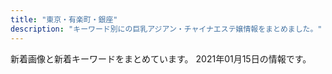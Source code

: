 ```yaml
---
title: "東京・有楽町・銀座"
description: "キーワード別にの巨乳アジアン・チャイナエステ嬢情報をまとめました。"
---
```


新着画像と新着キーワードをまとめています。
2021年01月15日の情報です。

<DmmAffiliateIns />
<KeywordTable
  shops={
    [
    {
        "img_links": [
            "http://missyou-esthe.com/img/cg13.jpg",
            "http://missyou-esthe.com/img/tt13.jpg",
            "http://missyou-esthe.com/img/f1.jpg",
            "http://missyou-esthe.com/img/cg06.jpg",
            "http://missyou-esthe.com/img/tt21.jpg",
            "http://missyou-esthe.com/img/tt19.jpg",
            "http://missyou-esthe.com/img/tt4.jpg",
            "http://missyou-esthe.com/img/no.png",
            "http://missyou-esthe.com/img/t3.jpg",
            "http://missyou-esthe.com/img/cg02.jpg",
            "http://missyou-esthe.com/img/tt16.jpg",
            "http://missyou-esthe.com/img/tt11.jpg",
            "http://missyou-esthe.com/img/eve.jpg",
            "http://missyou-esthe.com/img/cg08.jpg",
            "http://missyou-esthe.com/img/tt12.jpg",
            "http://missyou-esthe.com/img/t1.jpg",
            "http://missyou-esthe.com/img/tt14.jpg",
            "http://missyou-esthe.com/img/cg04.jpg",
            "http://missyou-esthe.com/img/cg07.jpg",
            "http://missyou-esthe.com/img/tt17.jpg",
            "http://missyou-esthe.com/img/cg091.jpg",
            "http://missyou-esthe.com/img/tt2.jpg",
            "http://missyou-esthe.com/img/tt15.jpg",
            "http://missyou-esthe.com/img/mr1.jpg",
            "http://missyou-esthe.com/img/cg01.jpg",
            "http://missyou-esthe.com/img/tt20.jpg",
            "http://missyou-esthe.com/img/cg10.jpg",
            "http://missyou-esthe.com/img/cg09.jpg",
            "http://missyou-esthe.com/img/t2.jpg",
            "http://missyou-esthe.com/img/f.jpg",
            "http://missyou-esthe.com/img/cg11.jpg",
            "http://missyou-esthe.com/img/tt18.jpg",
            "http://missyou-esthe.com/img/tt1.jpg",
            "http://missyou-esthe.com/img/lin.jpg",
            "http://missyou-esthe.com/img/cg03.jpg",
            "http://missyou-esthe.com/img/cg05.jpg",
            "http://missyou-esthe.com/img/cg14.jpg"
        ],
        "station": "\u65b0\u5bcc\u753a\u99c53\u756a\u51fa\u53e3",
        "name": "Lotus\uff5e\u30ed\u30fc\u30bf\u30b9\uff5e",
        "url": "http://missyou-esthe.com/",
        "keywords": {
            "87": 4,
            "85": 2,
            "86": 14
        }
    },
    {
        "station": "\u4eba\u5f62\u753a\u99c5A1\u51fa\u53e3",
        "keywords": {
            "88": 5,
            "C": 17,
            "85": 7,
            "D": 2,
            "F": 5,
            "E": 5,
            "87": 5
        },
        "img_links": [
            "http://cocosia-massage.work/img/fla-2.jpg",
            "http://cocosia-massage.work/img/conc.jpg",
            "http://cocosia-massage.work/sp/img/p-3.jpg",
            "http://cocosia-massage.work/sp/img/cam3.jpg",
            "http://cocosia-massage.work/img/st4.jpg",
            "http://cocosia-massage.work/sp/img/pc.jpg",
            "http://cocosia-massage.work/sp/img/p-2.jpg",
            "http://cocosia-massage.work/sp/img/rec.jpg",
            "http://cocosia-massage.work/sp/img/t-r.jpg",
            "http://cocosia-massage.work/img/st3.jpg",
            "http://cocosia-massage.work/img/sta1.jpg",
            "http://cocosia-massage.work/sp/img/cam2.jpg",
            "http://cocosia-massage.work/sp/img/sys.jpg",
            "http://cocosia-massage.work/sp/img/p-4.jpg",
            "http://cocosia-massage.work/img/sta4.jpg",
            "http://cocosia-massage.work/sp/img/info.jpg",
            "http://cocosia-massage.work/img/head2.jpg",
            "http://cocosia-massage.work/sp/img/acc.jpg",
            "http://cocosia-massage.work/sp/img/cam1.jpg",
            "http://cocosia-massage.work/sp/img/qr.jpg",
            "http://cocosia-massage.work/img/xmas.png",
            "http://cocosia-massage.work/sp/img/t-s.jpg",
            "http://cocosia-massage.work/sp/img/p-1.jpg",
            "http://cocosia-massage.work/sp/img/st2.jpg",
            "http://cocosia-massage.work/img/news.jpg",
            "http://cocosia-massage.work/img/st1.jpg",
            "http://cocosia-massage.work/img/cncp.jpg",
            "http://cocosia-massage.work/sp/img/t-t.jpg",
            "http://cocosia-massage.work/img/fla-1.jpg",
            "http://cocosia-massage.work/sp/img/cam4.jpg",
            "http://cocosia-massage.work/sp/img/st1.jpg",
            "http://cocosia-massage.work/img/sta2.jpg",
            "http://cocosia-massage.work/img/sta3.jpg",
            "http://cocosia-massage.work/img/r9.jpg",
            "http://cocosia-massage.work/img/newf.jpg",
            "http://cocosia-massage.work/sp/img/t-t2.jpg",
            "http://cocosia-massage.work/img/st2.jpg",
            "http://cocosia-massage.work/sp/img/st4.jpg",
            "http://cocosia-massage.work/sp/img/st3.jpg",
            "http://cocosia-massage.work/img/acc.jpg",
            "http://cocosia-massage.work/sp/img/botton.jpg"
        ],
        "url": "http://cocosia-massage.work/",
        "name": "COCOSIA"
    },
    {
        "img_links": [
            "http://www.sakura.aromanv.com/img/top/news_header.jpg",
            "http://www.sakura.aromanv.com/files/004-03.jpg",
            "http://www.sakura.aromanv.com/flash/ripple.png",
            "http://www.sakura.aromanv.com/files/004.jpg",
            "http://www.sakura.aromanv.com/files/001.jpg",
            "http://www.sakura.aromanv.com/files/003.jpg",
            "http://www.sakura.aromanv.com/files/005-03.jpg",
            "http://www.sakura.aromanv.com/img/recruit/img_01.jpg",
            "http://www.sakura.aromanv.com/img/cf/frame_upper_sub.png",
            "http://www.sakura.aromanv.com/files/005.jpg",
            "http://www.sakura.aromanv.com/img/ladies/icon_new.png",
            "http://www.sakura.aromanv.com/img/contact/icon_phone.png",
            "http://www.sakura.aromanv.com/img/top/topic_top.png",
            "http://www.sakura.aromanv.com/img/contact/icon_clock.png",
            "http://www.sakura.aromanv.com/files/001-02.jpg",
            "http://www.sakura.aromanv.com/files/001-03.jpg",
            "http://www.sakura.aromanv.com/files/004-02.jpg",
            "http://www.sakura.aromanv.com/files/002-02.jpg",
            "http://www.sakura.aromanv.com/files/002.jpg",
            "http://www.sakura.aromanv.com/files/003-02.jpg",
            "http://www.sakura.aromanv.com/files/006-03.jpg",
            "http://www.sakura.aromanv.com/img/cf/btn_contact.png",
            "http://www.sakura.aromanv.com/files/002-03.jpg",
            "http://www.sakura.aromanv.com/img/top/ribbon_02.png",
            "http://www.sakura.aromanv.com/files/003-03.jpg",
            "http://www.sakura.aromanv.com/files/006.jpg",
            "http://www.sakura.aromanv.com/files/005-02.jpg",
            "http://www.sakura.aromanv.com/img/cf/pagetop.jpg",
            "http://www.sakura.aromanv.com/files/006-02.jpg"
        ],
        "keywords": {
            "D": 10,
            "87": 10,
            "C": 2,
            "86": 2
        },
        "station": "\u516b\u4e01\u5800\u99c5B4\u51fa\u53e3",
        "name": "Rouge\uff5e\u30eb\u30fc\u30b8\u30e5",
        "url": "http://www.sakura.aromanv.com/"
    },
    {
        "name": "\u30e9\u30d5\u30a3\u30fc\u30eb",
        "station": "\u65b0\u65e5\u672c\u6a4b\u99c55\u756a\u51fa\u53e3",
        "keywords": {
            "E": 6,
            "D": 2,
            "F": 2,
            "C": 4,
            "\u30bb\u30af\u30b7\u30fc": 1
        },
        "url": "http://s-este.net/",
        "img_links": [
            "http://s-este.net/wp/wp-content/uploads/2019/02/hasuoiioaasa.jpg",
            "http://s-este.net/wp/wp-content/uploads/2019/02/gsyashuiaakaa.jpg",
            "http://s-este.net/wp/wp-content/themes/Butterfly2_ver_1_3/images/room/4.jpg",
            "http://s-este.net/wp/wp-content/uploads/2020/09/1234567.jpg",
            "http://s-este.net/wp/wp-content/uploads/2019/02/hsaiosijoamklaa.jpg",
            "http://s-este.net/wp/wp-content/uploads/2020/09/12345rtfgh.jpg",
            "http://s-este.net/wp/wp-content/uploads/2017/04/no_photo.jpg",
            "http://s-este.net/wp/wp-content/uploads/2020/09/0987654r.jpg",
            "http://s-este.net/wp/wp-content/themes/Butterfly2_ver_1_3/images/call.png",
            "http://s-este.net/wp/wp-content/themes/Butterfly2_ver_1_3/images/room/3.jpg",
            "http://s-este.net/wp/wp-content/themes/Butterfly2_ver_1_3/event/top-img02.png",
            "http://s-este.net/wp/wp-content/themes/Butterfly2_ver_1_3/images/room/1.jpg",
            "http://s-este.net/wp/wp-content/uploads/2017/04/hsoajalk12.jpg",
            "http://s-este.net/wp/wp-content/uploads/2019/02/saihosjaiokal.jpg",
            "http://s-este.net/wp/wp-content/uploads/2020/09/132456.jpg",
            "http://s-este.net/wp/wp-content/themes/Butterfly2_ver_1_3/images/tel.png",
            "http://s-este.net/wp/wp-content/uploads/2019/02/sahojioalkskla.jpg",
            "http://s-este.net/wp/wp-content/uploads/2019/02/hsuiasjoialmlkaas.jpg",
            "http://s-este.net/wp/wp-content/themes/Butterfly2_ver_1_3/images/room/2.jpg",
            "http://s-este.net/wp/wp-content/themes/Butterfly2_ver_1_3/event/top-img01.png",
            "http://s-este.net/wp/wp-content/uploads/2019/02/sahijaknklaa.jpg"
        ]
    },
    {
        "img_links": [
            "http://a-smile.click/girl/2_1.jpg",
            "http://a-smile.click/girl/3.jpg",
            "http://a-smile.click/img/link_headimg.jpg",
            "http://a-smile.click/girl/1.jpg",
            "http://a-smile.click/img/head_img.jpg",
            "http://a-smile.click/img/staff_headimg.jpg",
            "http://a-smile.click/img/room/photo03.jpg",
            "http://a-smile.click/girl/5.jpg",
            "http://a-smile.click/girl/4.jpg",
            "http://a-smile.click/girl/3_1.jpg",
            "http://a-smile.click/girl/2.jpg",
            "http://a-smile.click/img/room/photo04.jpg",
            "http://a-smile.click/img/tel.png",
            "http://a-smile.click/img/room/photo02.jpg",
            "http://a-smile.click/girl/6.jpg",
            "http://a-smile.click/girl/1_1.jpg",
            "http://a-smile.click/girl/5_1.jpg",
            "http://a-smile.click/img/qr.png",
            "http://a-smile.click/img/rec_headimg.jpg",
            "http://a-smile.click/img/room/photo01.jpg",
            "http://a-smile.click/img/faq_headimg.jpg",
            "http://a-smile.click/topics/img/117-1.jpg"
        ],
        "station": "\u7bc9\u5730\u99c52\u756a\u51fa\u53e3",
        "name": "Firework\uff5e\u30d5\u30a1\u30a4\u30a2\u30ef\u30fc\u30af\uff5e",
        "keywords": {},
        "url": "http://a-smile.click/"
    },
    {
        "url": "http://esthe-massage.red/",
        "station": "\u516b\u4e01\u5800\u99c5B4\u51fa\u53e3",
        "keywords": {},
        "img_links": [],
        "name": "\u30d9\u30d3\u30fc\u30e9\u30d6\u30ea\u30fc"
    },
    {
        "img_links": [
            "http://koikst.xyz/_src/20886058/sign.png",
            "http://koikst.xyz/_src/20886310/wechatimg405.jpg",
            "http://koikst.xyz/_src/20886231/_dsf0770_pp.jpg",
            "http://koikst.xyz/_src/20886064/index_37.png",
            "http://koikst.xyz/_src/20886148/therapist-ito.jpg",
            "http://koikst.xyz/_src/20886010/img_3017.jpg",
            "http://koikst.xyz/_src/20886061/index_34.png",
            "http://koikst.xyz/_src/20885809/www.cman.png",
            "http://koikst.xyz/_src/51067433/wechatimg726.jpg",
            "http://koikst.xyz/_src/51067437/wechatimg724.jpg",
            "http://koikst.xyz/_src/20886300/media-20170919.jpg",
            "http://sunflower.jp.net/1.jpg",
            "http://koikst.xyz/_src/20886006/wechatimg36.jpg",
            "http://koikst.xyz/_src/20886229/_dsf0778_pp.jpg",
            "http://koikst.xyz/_src/20991736/t02200330_0640096013249885015.jpg",
            "http://koikst.xyz/_src/20886233/906ab10dd05fdcaee1fa99bd6e5779ea.jpg",
            "http://koikst.xyz/_src/20885997/up.png",
            "http://koikst.xyz/_src/20886092/therapist-ito.jpg",
            "http://koikst.xyz/_src/20886211/07958eda583eff2b24876adf03c0a434.jpg",
            "http://koikst.xyz/_src/51067435/wechatimg725.jpg",
            "http://koikst.xyz/_src/20885828/up.png",
            "http://koikst.xyz/_src/20886065/index_38.png",
            "http://koikst.xyz/_src/20886007/_k3_6020.jpg",
            "http://koikst.xyz/_src/20886005/wechatimg35.jpg",
            "http://koikst.xyz/_src/20886009/img_2917.jpg",
            "http://koikst.xyz/_src/20886063/index_36.png",
            "http://koikst.xyz/_src/20886008/_k3_6019.jpg",
            "http://koikst.xyz/_src/20886103/up.png",
            "http://sunflower.jp.net/6.jpg",
            "http://koikst.xyz/_src/20886308/t02200330_0640096013249885015.jpg",
            "http://koikst.xyz/_src/20886111/_dsf0778_pp.jpg",
            "http://koikst.xyz/_src/20885845/up.png",
            "http://koikst.xyz/_src/20886303/07958eda583eff2b24876adf03c0a434.jpg",
            "http://koikst.xyz/_src/20886019/up.png",
            "http://koikst.xyz/_src/20885836/sign.jpg",
            "http://koikst.xyz/_src/20886287/9c88380aa0315ec9292225a3223d62d9.jpg",
            "http://koikst.xyz/_src/20886060/index_33.png",
            "http://koikst.xyz/_src/51067440/wechatimg723.jpg",
            "http://koikst.xyz/_src/20886222/up.png",
            "http://koikst.xyz/_src/20886283/img20170527114635169213.png",
            "http://sunflower.jp.net/2.jpg",
            "http://koikst.xyz/_src/20886235/t02200330_0640096013249885015.jpg",
            "http://koikst.xyz/_src/20886066/slider2.png",
            "http://koikst.xyz/_src/20886059/sign.png",
            "http://sunflower.jp.net/3.jpg",
            "http://koikst.xyz/_src/20886035/up.png",
            "http://koikst.xyz/_src/21089124/img20180325193504865361.png",
            "http://koikst.xyz/_src/20886122/up.png",
            "http://koikst.xyz/_src/20885811/up.png",
            "http://koikst.xyz/_src/20886305/therapist-ito.jpg",
            "http://koikst.xyz/_src/20886062/index_35.png",
            "http://sunflower.jp.net/5.jpg"
        ],
        "station": "JR\u6771\u4eac\u99c5\u516b\u91cd\u6d32\u53e3",
        "name": "\u60a0",
        "url": "http://koikst.xyz/",
        "keywords": {
            "89": 3,
            "E": 3,
            "85": 2,
            "C": 2
        }
    },
    {
        "img_links": [
            "https://www.hatena.ne.jp/images/wwwridge/help@2x.png",
            "http://b.hatena.ne.jp/images/v4/public/add/hatenabookmark_android.png",
            "https://www.hatena.ne.jp/images/wwwridge/ng@2x.png",
            "https://www.hatena.ne.jp/images/wwwridge/ok@2x.png",
            "http://momipara.jp/img/link/momi88.jpg",
            "http://b.hatena.ne.jp/images/v4/public/add/hatenabookmark_ios7.png",
            "https://b.st-hatena.com/images/entry-button/button-only@2x.png",
            "http://\u30a2\u30b8\u30a2\u30f3\u30a8\u30b9\u30c6.biz/images/88-31.jpg",
            "http://asian.mensesthe.tokyo/wp-content/uploads/2016/01/7CzXuAWe.jpg"
        ],
        "keywords": {},
        "url": "http://kaitekido.eei.jp/",
        "name": "\u5feb\u9069\u5802",
        "station": "\u516b\u4e01\u5800\u99c5B2\u51fa\u53e3"
    },
    {
        "keywords": {
            "E": 70,
            "F": 33,
            "100": 33,
            "86": 33,
            "G": 33,
            "90": 63,
            "84": 30,
            "D": 93,
            "88": 63,
            "C": 57,
            "93": 39
        },
        "station": "\u8305\u5834\u753a\u99c510\u756a\u51fa\u53e3",
        "url": "https://aroma.tyo.cm/",
        "img_links": [
            "https://aroma.tyo.cm/photos/sites/89/2019/12/2019122416352319.jpg",
            "https://aroma.tyo.cm/images/sp_top.png",
            "https://aroma.tyo.cm/images/top_slider01.jpg",
            "https://aroma.tyo.cm/images/btn_side04.png",
            "https://aroma.tyo.cm/photos/sites/89/2019/12/2019122416352195.jpg",
            "https://aroma.tyo.cm/photos/sites/89/2019/12/2019122416352050.jpg",
            "https://aroma.tyo.cm/images/btn_side01.png",
            "https://aroma.tyo.cm/images/btn_side02.png",
            "https://aroma.tyo.cm/images/btn_side03.png",
            "https://aroma.tyo.cm/images/top_slider03.jpg",
            "https://aroma.tyo.cm/photos/sites/89/2019/12/2019122416352079.jpg",
            "https://aroma.tyo.cm/images/btn_side06.png",
            "https://aroma.tyo.cm/images/btn_side07.png",
            "https://aroma.tyo.cm/images/btn_side05.png",
            "https://aroma.tyo.cm/photos/sites/89/2019/12/201912241635216.jpg",
            "https://aroma.tyo.cm/images/top_slider02.jpg",
            "https://aroma.tyo.cm/images/top.png",
            "https://aroma.tyo.cm/photos/sites/89/2019/12/2019122416352349.jpg",
            "https://aroma.tyo.cm/photos/sites/89/2019/12/2019122416352299.jpg",
            "https://aroma.tyo.cm/photos/sites/89/2019/12/2019122416352378.jpg",
            "https://aroma.tyo.cm/photos/sites/89/2019/12/2019122416352260.jpg"
        ],
        "name": "\u6975\u4e0a\u30e1\u30f3\u30ba\u30a2\u30ed\u30de\u65e5\u672c\u6a4b"
    },
    {
        "station": "\u99ac\u55b0\u6a2a\u5c71\u99c5A2\u51fa\u53e3",
        "keywords": {
            "86": 1,
            "87": 6,
            "D": 7
        },
        "img_links": [
            "http://www.comodo.relaxjp.info/files/013.jpg",
            "http://www.comodo.relaxjp.info/files/012-03.jpg",
            "http://www.comodo.relaxjp.info/files/008-02.jpg",
            "http://www.comodo.relaxjp.info/files/010.jpg",
            "http://www.comodo.relaxjp.info/images/top.png",
            "http://www.comodo.relaxjp.info/files/009-03.jpg",
            "http://www.comodo.relaxjp.info/images/s_staff.jpg",
            "http://www.comodo.relaxjp.info/files/007-03.jpg",
            "http://www.comodo.relaxjp.info/files/010-02.jpg",
            "http://www.comodo.relaxjp.info/files/007.jpg",
            "http://www.comodo.relaxjp.info/files/011-02.jpg",
            "http://www.comodo.relaxjp.info/files/012-02.jpg",
            "http://www.comodo.relaxjp.info/files/008.jpg",
            "http://www.comodo.relaxjp.info/images/s_info.jpg",
            "http://www.comodo.relaxjp.info/files/008-03.jpg",
            "http://www.comodo.relaxjp.info/files/010-03.jpg",
            "http://www.comodo.relaxjp.info/files/009-02.jpg",
            "http://www.comodo.relaxjp.info/files/013-02.jpg",
            "http://www.comodo.relaxjp.info/files/011-03.jpg",
            "http://www.comodo.relaxjp.info/images/s_news.jpg",
            "http://www.comodo.relaxjp.info/images/s_link.jpg",
            "http://www.comodo.relaxjp.info/files/012.jpg",
            "http://www.comodo.relaxjp.info/images/bj3.jpg",
            "http://www.comodo.relaxjp.info/files/013-03.jpg",
            "http://www.comodo.relaxjp.info/files/009.jpg",
            "http://www.comodo.relaxjp.info/images/bj1.jpg",
            "http://www.comodo.relaxjp.info/files/011.jpg",
            "http://www.comodo.relaxjp.info/files/007-02.jpg",
            "http://www.comodo.relaxjp.info/images/hua.jpg"
        ],
        "name": "COMODO -\u30b3\u30e2\u30c9-",
        "url": "http://www.comodo.relaxjp.info/"
    },
    {
        "name": "CoCo",
        "url": "http://coco.jpest.net/",
        "img_links": [
            "http://coco.jpest.net/uploads//sites/14/2020/08/acc1.jpg",
            "http://coco.jpest.net/uploads//sites/14/2020/08/bcc1.jpg",
            "http://coco.jpest.net/uploads//sites/14/2020/08/staff_t.jpg",
            "http://coco.jpest.net/uploads//sites/14/2020/09/g2-215x300.jpg",
            "http://coco.jpest.net/uploads//sites/14/2020/08/r1.jpg",
            "http://coco.jpest.net/uploads//sites/14/2020/08/bcc2.jpg",
            "http://coco.jpest.net/uploads//sites/14/2020/08/g2-1-215x300.jpg",
            "http://coco.jpest.net/uploads//sites/14/2020/08/s1.png",
            "http://coco.jpest.net/uploads//sites/14/2020/08/sys-786x1024.jpg",
            "http://coco.jpest.net/uploads//sites/14/2020/08/g1.jpg",
            "http://coco.jpest.net/uploads//sites/14/2020/08/r3.jpg",
            "http://coco.jpest.net/uploads//sites/14/2020/08/interior_t.jpg",
            "http://coco.jpest.net/uploads//sites/14/2020/08/g1-215x300.jpg",
            "http://coco.jpest.net/uploads//sites/14/2020/08/g3.jpg",
            "http://coco.jpest.net/uploads//sites/14/2020/08/bcc3-2.jpg",
            "http://coco.jpest.net/uploads//sites/14/2020/08/bcc3-1.jpg",
            "http://coco.jpest.net/uploads//sites/14/2020/08/tel-top2-3.jpg",
            "http://coco.jpest.net/uploads//sites/14/2020/08/tel-top-1.jpg",
            "http://coco.jpest.net/uploads//sites/14/2020/08/g2-1.jpg",
            "http://coco.jpest.net/uploads//sites/14/2020/08/footer_02-1.jpg",
            "http://coco.jpest.net/uploads//sites/14/2020/08/pick_t.jpg",
            "http://coco.jpest.net/uploads//sites/14/2020/08/tel-1.png",
            "http://coco.jpest.net/uploads//sites/14/2020/08/r6.jpg",
            "http://coco.jpest.net/uploads//sites/14/2020/08/news.png",
            "http://coco.jpest.net/uploads//sites/14/2020/09/g1-215x300.jpg",
            "http://coco.jpest.net/uploads//sites/14/2020/08/r4.jpg",
            "http://coco.jpest.net/uploads//sites/14/2020/08/r5.jpg",
            "http://coco.jpest.net/uploads//sites/14/2020/08/g3-215x300.jpg",
            "http://coco.jpest.net/uploads//sites/14/2020/08/a2.jpg",
            "http://coco.jpest.net/uploads//sites/14/2020/09/g1.jpg",
            "http://coco.jpest.net/uploads//sites/14/2020/08/r2.jpg",
            "http://coco.jpest.net/uploads//sites/14/2020/09/g2.jpg",
            "http://coco.jpest.net/uploads//sites/14/2020/08/a1.jpg",
            "http://coco.jpest.net/uploads//sites/14/2020/08/ta.png"
        ],
        "station": "\u99ac\u55b0\u6a2a\u5c71\u99c5B4\u51fa\u53e3",
        "keywords": {}
    },
    {
        "keywords": {
            "D": 120,
            "85": 24,
            "86": 96
        },
        "img_links": [
            "https://mens-esthe.jpn.vin/images/tit_staff.jpg",
            "https://mens-esthe.jpn.vin/images/nav_link02.png",
            "https://mens-esthe.jpn.vin/images/nav_link08.png",
            "https://mens-esthe.jpn.vin/images/nav_link05.png",
            "https://mens-esthe.jpn.vin/images/side_mobile.jpg",
            "https://mens-esthe.jpn.vin/images/sp_tit_info.jpg",
            "https://mens-esthe.jpn.vin/images/sp_tit_link.jpg",
            "https://mens-esthe.jpn.vin/images/nav_link01.png",
            "https://mens-esthe.jpn.vin/images/tit_pick.jpg",
            "https://mens-esthe.jpn.vin/photos/sites/4/2020/12/2020121102483539.jpg",
            "https://mens-esthe.jpn.vin/images/tit_face.jpg",
            "https://mens-esthe.jpn.vin/photos/sites/4/2020/12/2020121102464663.jpg",
            "https://mens-esthe.jpn.vin/images/end.png",
            "https://mens-esthe.jpn.vin/images/sp_end.png",
            "https://mens-esthe.jpn.vin/images/nav_link03.png",
            "https://mens-esthe.jpn.vin/images/nav_link04.png",
            "https://mens-esthe.jpn.vin/images/tit_staff02.jpg",
            "https://mens-esthe.jpn.vin/images/nav_link07.png",
            "https://mens-esthe.jpn.vin/images/sp_tit_staff02.jpg",
            "https://mens-esthe.jpn.vin/photos/sites/4/2020/12/2020121102462172.jpg",
            "https://mens-esthe.jpn.vin/images/top.png",
            "https://mens-esthe.jpn.vin/images/tit_info.jpg",
            "https://mens-esthe.jpn.vin/images/room2.jpg",
            "https://mens-esthe.jpn.vin/photos/sites/4/2020/12/202012110248090.jpg",
            "https://mens-esthe.jpn.vin/images/sp_photo_1.jpg",
            "https://mens-esthe.jpn.vin/images/sp_tit_pick.jpg",
            "https://mens-esthe.jpn.vin/images/tit_link.jpg",
            "https://mens-esthe.jpn.vin/images/room1.jpg",
            "https://mens-esthe.jpn.vin/images/navbar-top.jpg",
            "https://mens-esthe.jpn.vin/images/photo_1.jpg",
            "https://mens-esthe.jpn.vin/photos/sites/4/2020/12/2020121102501422.jpg",
            "https://mens-esthe.jpn.vin/images/nav_link06.png",
            "https://mens-esthe.jpn.vin/images/sp_tit_staff.jpg"
        ],
        "name": "\u6771\u4eac\u65e5\u672c\u6a4b\u30e1\u30f3\u30ba\u30a8\u30b9\u30c6",
        "url": "https://mens-esthe.jpn.vin/",
        "station": "JR\u6771\u4eac\u99c5\u516b\u91cd\u6d32\u5317\u53e3"
    },
    {
        "keywords": {
            "C": 12,
            "81": 3,
            "G": 6,
            "86": 6,
            "84": 3,
            "85": 6,
            "E": 13,
            "D": 30,
            "82": 3,
            "\u30bb\u30af\u30b7\u30fc": 1,
            "F": 6,
            "89": 21,
            "87": 12,
            "88": 21,
            "\u80f8": 2
        },
        "station": "\u5c0f\u4f1d\u99ac\u753a\u99c53\u756a\u51fa\u53e3",
        "name": "\u30eb\u30ca\u30b7\u30e3\u30a4\u30f3",
        "url": "http://luna-shine.info/",
        "img_links": [
            "http://luna-shine.info/uploads/lunashine/2016/12/img_4240.jpg",
            "http://luna-shine.info/uploads/lunashine/2015/03/8dbe4d07b4f1258c30f14b30e60c1466.png",
            "http://luna-shine.info/uploads/lunashine/2014/04/image_e589afe69cac.png",
            "http://luna-shine.info/uploads/lunashine/2013/01/img_0370_e589afe69cac-276x368.jpg",
            "http://luna-shine.info/uploads/lunashine/2012/12/mailmaka.jpg",
            "http://luna-shine.info/uploads/lunashine/2015/01/0.jpg",
            "http://luna-shine.info/uploads/lunashine/2019/04/tel.jpg",
            "http://luna-shine.info/uploads/lunashine/2013/01/room-2.jpg",
            "http://luna-shine.info/uploads/lunashine/2013/01/room-9.jpg",
            "http://luna-shine.info/uploads/lunashine/2013/11/e381afe3828be3818b-1000x1333.jpg",
            "http://luna-shine.info/uploads/lunashine/2019/07/qqe59bbee78987201504181707251.jpg",
            "http://luna-shine.info/uploads/lunashine/2015/03/12344780f_e589afe69cac.jpg",
            "http://luna-shine.info/uploads/lunashine/images/rq01.jpg",
            "http://luna-shine.info/uploads/lunashine/2019/03/e5beaee4bfa1e59bbee78987_201903161627476.jpg",
            "http://luna-shine.info/uploads/lunashine/images/rq03.jpg",
            "http://luna-shine.info/uploads/lunashine/images/new_d.jpg",
            "http://luna-shine.info/uploads/lunashine/2015/03/11111.jpg",
            "http://luna-shine.info/uploads/lunashine/2013/10/e381bfe3818d2_e589afe69cac.jpg",
            "http://luna-shine.info/uploads/lunashine/2020/01/e5beaee4bfa1e59bbee78987_20190517131309.jpg",
            "http://luna-shine.info/uploads/lunashine/2019/05/e5beaee4bfa1e59bbee78987_201905171313091.jpg",
            "http://luna-shine.info/uploads/lunashine/2017/04/22221.jpg",
            "http://luna-shine.info/uploads/lunashine/2013/10/e381bfe38286e3818d-5_e589afe69cac.jpg",
            "http://luna-shine.info/uploads/lunashine/2019/03/e5beaee4bfa1e59bbee78987_201903141535171.jpg",
            "http://luna-shine.info/uploads/lunashine/2019/04/e5beaee4bfa1e59bbee78987_201903161627475.jpg",
            "http://luna-shine.info/uploads/lunashine/2015/12/qqe59bbee7898720151214133747.jpg",
            "http://luna-shine.info/uploads/lunashine/2019/01/e5beaee4bfa1e59bbee78987_20190124144601.jpg",
            "http://luna-shine.info/uploads/lunashine/2019/05/e5beaee4bfa1e59bbee78987_20190517131309.jpg",
            "http://luna-shine.info/uploads/lunashine/images/new_tit.jpg",
            "http://luna-shine.info/uploads/lunashine/2013/01/room-8.jpg",
            "http://luna-shine.info/uploads/lunashine/2013/01/room-1.jpg",
            "http://luna-shine.info/uploads/lunashine/images/no-photo.jpg",
            "http://luna-shine.info/uploads/lunashine/2013/01/qiu-1.jpg",
            "http://luna-shine.info/uploads/lunashine/2019/04/e5beaee4bfa1e59bbee78987_2019031616274791.jpg",
            "http://luna-shine.info/uploads/lunashine/2013/01/room-10.jpg",
            "http://luna-shine.info/uploads/lunashine/2015/01/2_e589afe69cac.jpg",
            "http://luna-shine.info/uploads/lunashine/2019/12/e5beaee4bfa1e59bbee78987_20191207154634.jpg",
            "http://luna-shine.info/uploads/lunashine/2012/12/topview3.jpg",
            "http://luna-shine.info/uploads/lunashine/2014/06/image-14.jpeg",
            "http://luna-shine.info/uploads/lunashine/2015/04/1111_e589afe69cac1.jpg",
            "http://luna-shine.info/uploads/lunashine/2013/01/room-6.jpg",
            "http://luna-shine.info/uploads/lunashine/2019/04/flash1.jpg",
            "http://luna-shine.info/uploads/lunashine/2012/12/topview0.jpg",
            "http://luna-shine.info/uploads/lunashine/2014/06/9c1b42356edc1bb51d040e0a1783fa97.png",
            "http://luna-shine.info/uploads/lunashine/2015/01/11.jpg",
            "http://luna-shine.info/uploads/lunashine/2015/09/1-12041z120344c1_e589afe69cac_e589afe69cac.jpg",
            "http://luna-shine.info/uploads/lunashine/2013/01/room-7.jpg",
            "http://luna-shine.info/uploads/lunashine/2015/04/1111_e589afe69cac.jpg",
            "http://luna-shine.info/uploads/lunashine/2013/10/4_e589afe69cac.jpg",
            "http://luna-shine.info/uploads/lunashine/2013/01/room-3.jpg",
            "http://luna-shine.info/uploads/lunashine/2015/06/image1-266x4001.jpg",
            "http://luna-shine.info/uploads/lunashine/2015/03/123.jpg",
            "http://luna-shine.info/uploads/lunashine/2012/12/topview1.jpg",
            "http://luna-shine.info/uploads/lunashine/2014/05/naomi1-276x3584.jpg",
            "http://luna-shine.info/uploads/lunashine/2013/01/img_0427_e589afe69cac-276x368.jpg",
            "http://luna-shine.info/uploads/lunashine/2018/05/2.jpg",
            "http://luna-shine.info/uploads/lunashine/2013/01/room-11.jpg",
            "http://luna-shine.info/uploads/lunashine/2015/03/171f728230a16701d87b9e61ba70edf8.png",
            "http://luna-shine.info/uploads/lunashine/2012/12/mobile.jpg",
            "http://luna-shine.info/uploads/lunashine/2014/05/naomi1-276x3583.jpg",
            "http://luna-shine.info/uploads/lunashine/images/picup.png",
            "http://luna-shine.info/uploads/lunashine/2013/10/e381bfe382841_e589afe69cac.jpg",
            "http://luna-shine.info/uploads/lunashine/2019/04/e5beaee4bfa1e59bbee78987_201903161627478.jpg",
            "http://luna-shine.info/uploads/lunashine/2013/10/e38182e38286e381bf3_e589afe69cac.jpg",
            "http://luna-shine.info/uploads/lunashine/2016/11/31.jpg",
            "http://luna-shine.info/uploads/lunashine/2013/05/p1020464_e589afe69cac.jpg",
            "http://luna-shine.info/uploads/lunashine/2012/12/topview4.jpg",
            "http://luna-shine.info/uploads/lunashine/2013/11/e381afe3828be3818befbc92-1000x1333.jpg",
            "http://luna-shine.info/uploads/lunashine/2013/01/room-5.jpg",
            "http://luna-shine.info/uploads/lunashine/2019/04/bottom.jpg",
            "http://luna-shine.info/uploads/lunashine/2014/06/image-15.jpeg",
            "http://luna-shine.info/uploads/lunashine/2014/05/22.jpg",
            "http://luna-shine.info/uploads/lunashine/2019/12/e5beaee4bfa1e59bbee78987_201912071546181.jpg",
            "http://luna-shine.info/uploads/lunashine/2013/03/img_0522_e589afe69cac-1000x1333.jpg"
        ]
    },
    {
        "keywords": {
            "E": 6,
            "88": 3,
            "89": 3,
            "85": 3,
            "D": 6,
            "86": 6,
            "C": 3
        },
        "name": "Sweet",
        "img_links": [
            "http://sweet-massage.work/img/foot-body.jpg",
            "http://sweet-massage.work/sp/img/st04.jpg",
            "http://sweet-massage.work/img/sta5.jpg",
            "http://sweet-massage.work/img/nos.jpg",
            "http://sweet-massage.work/sp/img/st01.jpg",
            "http://sweet-massage.work/img/st2.jpg",
            "http://sweet-massage.work/sp/img/st02.jpg",
            "http://sweet-massage.work/sp/img/st4.jpg",
            "http://sweet-massage.work/sp/img/tel.jpg",
            "http://sweet-massage.work/sp/img/s4.jpg",
            "http://sweet-massage.work/img/st1.jpg",
            "http://sweet-massage.work/img/mobile-1.png",
            "http://sweet-massage.work/sp/img/t-a.jpg",
            "http://sweet-massage.work/img/st5.jpg",
            "http://sweet-massage.work/img/s2.jpg",
            "http://sweet-massage.work/img/sta4.jpg",
            "http://sweet-massage.work/img/st4.jpg",
            "http://sweet-massage.work/sp/img/st3.jpg",
            "http://sweet-massage.work/sp/img/st05.jpg",
            "http://sweet-massage.work/sp/img/pc.jpg",
            "http://sweet-massage.work/sp/img/botton.jpg",
            "http://sweet-massage.work/img/st03.jpg",
            "http://sweet-massage.work/sp/img/pic.jpg",
            "http://sweet-massage.work/sp/img/st03.jpg",
            "http://sweet-massage.work/sp/img/st2.jpg",
            "http://sweet-massage.work/sp/img/s5.jpg",
            "http://sweet-massage.work/img/s1.jpg",
            "http://sweet-massage.work/img/s5.jpg",
            "http://sweet-massage.work/img/st02.jpg",
            "http://sweet-massage.work/sp/img/t-s.jpg",
            "http://sweet-massage.work/sp/img/s2.jpg",
            "http://sweet-massage.work/img/sta1.jpg",
            "http://sweet-massage.work/img/st04.jpg",
            "http://sweet-massage.work/sp/img/t-r.jpg",
            "http://sweet-massage.work/sp/img/sys.jpg",
            "http://sweet-massage.work/sp/img/t-t.jpg",
            "http://sweet-massage.work/sp/img/s3.jpg",
            "http://sweet-massage.work/img/s3.jpg",
            "http://sweet-massage.work/img/m1.png",
            "http://sweet-massage.work/img/sta3.jpg",
            "http://sweet-massage.work/sp/img/add.jpg",
            "http://sweet-massage.work/img/st3.jpg",
            "http://sweet-massage.work/sp/img/add2.jpg",
            "http://sweet-massage.work/img/sta2.jpg",
            "http://sweet-massage.work/img/st01.jpg",
            "http://sweet-massage.work/img/s4.jpg",
            "http://sweet-massage.work/sp/img/tit.jpg",
            "http://sweet-massage.work/sp/img/st1.jpg",
            "http://sweet-massage.work/sp/img/time.jpg",
            "http://sweet-massage.work/sp/img/t-o.jpg",
            "http://sweet-massage.work/img/st05.jpg",
            "http://sweet-massage.work/sp/img/info.jpg",
            "http://sweet-massage.work/sp/img/st5.jpg"
        ],
        "station": "\u8305\u5834\u753a\u99c53\u756a\u51fa\u53e3",
        "url": "http://sweet-massage.work/"
    },
    {
        "img_links": [
            "http://starrysky.esnavi.work/2/uploadimg/1565558725.jpg",
            "http://starrysky.esnavi.work/2/uploadimg/1596225793.jpg",
            "http://starrysky.esnavi.work/2/uploadimg/1609136727.jpeg",
            "https://century.pwchp.com/images/vis_theptframe.png",
            "https://pwchp.com/images_editor/124/images/1559717095-146381_2.jpg",
            "http://starrysky.esnavi.work/2/uploadimg/1574764277.jpg",
            "http://starrysky.esnavi.work/1-1PZ515095RN.jpg",
            "http://starrysky.esnavi.work/vis_theptframe.png",
            "http://starrysky.esnavi.work/iDl2toJilLq62VX.png",
            "http://starrysky.esnavi.work/2/uploadimg/1609136908.jpeg"
        ],
        "keywords": {
            "90": 9,
            "88": 9,
            "D": 9,
            "E": 9,
            "C": 9,
            "\u80f8": 1,
            "83": 9,
            "85": 18
        },
        "station": "JR\u99ac\u55b0\u753a\u99c5",
        "url": "http://starrysky.esnavi.work/",
        "name": "\u661f\u306e\u7a7a"
    },
    {
        "name": "LuLuAs \uff5e\u30eb\u30eb\u30a2\u30b9\uff5e",
        "img_links": [
            "http://ruana.work/staff/miki1.jpg",
            "http://ruana.work/staff/mikic.jpg",
            "http://ruana.work/staff/rara_s.jpg",
            "http://ruana.work/staff/rara1.jpg",
            "http://ruana.work/staff/ayumi_s.jpg",
            "http://ruana.work/staff/rina1.jpg",
            "http://ruana.work/img/all/icon2.png",
            "http://ruana.work/staff/miki_s.jpg",
            "http://ruana.work/staff/yui1.jpg",
            "http://ruana.work/staff/ayumi1.jpg",
            "http://ruana.work/staff/nene1.jpg",
            "http://ruana.work/staff/nene_s.jpg",
            "http://ruana.work/img/all/loader.png"
        ],
        "station": "\u6c34\u5929\u5bae\u524d\u99c58\u756a\u51fa\u53e3",
        "keywords": {
            "C": 2,
            "89": 1,
            "88": 1,
            "87": 2,
            "E": 4,
            "86": 2,
            "D": 6
        },
        "url": "http://ruana.work/"
    },
    {
        "station": "\u8305\u5834\u753a\u99c52\u756a\u51fa\u53e3",
        "img_links": [
            "https://kayabacho-mensesthe.com/icon/yelp.png",
            "https://kayabacho-mensesthe.com/room/room-l1.jpg",
            "https://kayabacho-mensesthe.com/images/flower.png",
            "https://kayabacho-mensesthe.com/staff/emi-s1.jpg",
            "https://kayabacho-mensesthe.com/wp/wp-content/uploads/2020/12/yuki.jpg",
            "https://kayabacho-mensesthe.com/staff/urara-s1.jpg",
            "https://kayabacho-mensesthe.com/staff/misaki-s1.jpg",
            "https://kayabacho-mensesthe.com/staff/aki-s1.jpg",
            "https://kayabacho-mensesthe.com/images/footer-r.png",
            "https://kayabacho-mensesthe.com/wp/wp-content/uploads/2020/08/ayaka-1-200x300.jpg",
            "https://kayabacho-mensesthe.com/images/main4.jpg",
            "https://kayabacho-mensesthe.com/staff/aoi-s1.jpg",
            "https://kayabacho-mensesthe.com/images/top3.jpg",
            "https://kayabacho-mensesthe.com/staff/rin-s1.jpg",
            "https://kayabacho-mensesthe.com/images/main2.jpg",
            "https://kayabacho-mensesthe.com/images/main1.jpg",
            "https://kayabacho-mensesthe.com/wp/wp-content/uploads/2019/08/mimi.jpg",
            "https://kayabacho-mensesthe.com/room/room-l6.jpg",
            "https://kayabacho-mensesthe.com/wp/wp-content/uploads/2019/12/misaki.jpg",
            "https://kayabacho-mensesthe.com/staff/nao-s1.jpg",
            "https://kayabacho-mensesthe.com/staff/miyu-s1.jpg",
            "https://kayabacho-mensesthe.com/link/mens-esthe.png",
            "https://kayabacho-mensesthe.com/wp/wp-content/uploads/2020/08/ayaka-1.jpg",
            "https://kayabacho-mensesthe.com/wp/wp-content/uploads/2020/10/aki-s1-150x150.jpg",
            "https://kayabacho-mensesthe.com/wp/wp-content/uploads/2020/02/miyu.jpg",
            "https://kayabacho-mensesthe.com/images/main3.jpg",
            "https://kayabacho-mensesthe.com/images/footer-l.png",
            "https://kayabacho-mensesthe.com/wp/wp-content/uploads/2019/12/emi.jpg",
            "https://kayabacho-mensesthe.com/wp/wp-content/uploads/2019/12/IMG_8988.jpg",
            "https://kayabacho-mensesthe.com/room/room-l2.jpg",
            "https://kayabacho-mensesthe.com/room/room-l5.jpg",
            "https://kayabacho-mensesthe.com/wp/wp-content/uploads/2019/12/mitsuki.jpg",
            "https://kayabacho-mensesthe.com/icon/facebook.png",
            "https://kayabacho-mensesthe.com/images/mensesthe.jpg",
            "https://kayabacho-mensesthe.com/icon/line.png",
            "https://kayabacho-mensesthe.com/room/room-l8.jpg",
            "https://kayabacho-mensesthe.com/images/clear.png",
            "https://kayabacho-mensesthe.com/images/top2.jpg",
            "https://kayabacho-mensesthe.com/staff/ayaka-s1.jpg",
            "https://kayabacho-mensesthe.com/icon/twitter.png",
            "https://kayabacho-mensesthe.com/staff/mimi-s1.jpg",
            "https://kayabacho-mensesthe.com/wp/wp-content/uploads/2020/11/urara3.jpg",
            "https://kayabacho-mensesthe.com/room/room-l4.jpg",
            "https://kayabacho-mensesthe.com/images/top1.jpg",
            "https://kayabacho-mensesthe.com/wp/wp-content/uploads/2019/07/misaki.jpg",
            "https://kayabacho-mensesthe.com/room/room-l3.jpg",
            "https://kayabacho-mensesthe.com/room/room-l7.jpg"
        ],
        "keywords": {
            "C": 10,
            "D": 17,
            "E": 2
        },
        "name": "Spa Ananda",
        "url": "https://kayabacho-mensesthe.com/"
    },
    {
        "url": "http://e-berry.work/index.html",
        "station": "\u6c34\u5929\u5bae\u524d\u99c56\u756a\u51fa\u53e3",
        "img_links": [
            "http://e-berry.work/sp/staff/hikari.jpg",
            "http://e-berry.work/sp/staff/rina.jpg",
            "http://e-berry.work/img/haruka1.jpg",
            "http://e-berry.work/sp/images/head.jpg",
            "http://e-berry.work/sp/images/concept.jpg",
            "http://e-berry.work/staff/hikari.jpg",
            "http://e-berry.work/sp/images/b2.jpg",
            "http://e-berry.work/img/moka1.jpg",
            "http://e-berry.work/sp/img/aya1.jpg",
            "http://e-berry.work/sp/staff/yoko.jpg",
            "http://e-berry.work/images/sys2.jpg",
            "http://e-berry.work/images/concept.jpg",
            "http://e-berry.work/sp/img/ayumi1.jpg",
            "http://e-berry.work/staff/nene.jpg",
            "http://e-berry.work/staff/haruka.jpg",
            "http://e-berry.work/images/int1.jpg",
            "http://e-berry.work/images/rec2.jpg",
            "http://e-berry.work/img/natumi1.jpg",
            "http://e-berry.work/sp/images/sys2.png",
            "http://e-berry.work/sp/staff/moka.jpg",
            "http://e-berry.work/images/news_t.jpg",
            "http://e-berry.work/images/staff_t.jpg",
            "http://e-berry.work/images/ac1.jpg",
            "http://e-berry.work/images/sm.jpg",
            "http://e-berry.work/sp/images/topgirl.png",
            "http://e-berry.work/sp/img/hikari1.jpg",
            "http://e-berry.work/sp/img/moka1.jpg",
            "http://e-berry.work/sp/images/sys3.png",
            "http://e-berry.work/sp/images/int1.png",
            "http://e-berry.work/images/newsb.png",
            "http://e-berry.work/sp/images/b1.jpg",
            "http://e-berry.work/images/int2.jpg",
            "http://e-berry.work/images/b1.jpg",
            "http://e-berry.work/images/sys3.jpg",
            "http://e-berry.work/sp/staff/nene.jpg",
            "http://e-berry.work/img/yoko1.jpg",
            "http://e-berry.work/sp/img/nene1.jpg",
            "http://e-berry.work/img/hikari1.jpg",
            "http://e-berry.work/images/rec1.jpg",
            "http://e-berry.work/sp/img/rina1.jpg",
            "http://e-berry.work/sp/images/rec1.jpg",
            "http://e-berry.work/sp/images/news.png",
            "http://e-berry.work/sp/staff/aya.jpg",
            "http://e-berry.work/img/nene1.jpg",
            "http://e-berry.work/sp/images/sys1.png",
            "http://e-berry.work/images/newface.jpg",
            "http://e-berry.work/img/ai1.jpg",
            "http://e-berry.work/staff/ai.jpg",
            "http://e-berry.work/sp/images/newsb.png",
            "http://e-berry.work/images/tgirl.jpg",
            "http://e-berry.work/img/rina1.jpg",
            "http://e-berry.work/images/b2.jpg",
            "http://e-berry.work/images/interior_t.jpg",
            "http://e-berry.work/images/sys1.jpg",
            "http://e-berry.work/sp/images/ac1.jpg",
            "http://e-berry.work/staff/ayumi.jpg",
            "http://e-berry.work/sp/images/int2.png",
            "http://e-berry.work/sp/images/tel.png",
            "http://e-berry.work/sp/images/footer.jpg",
            "http://e-berry.work/staff/rina.jpg",
            "http://e-berry.work/sp/img/ai1.jpg",
            "http://e-berry.work/staff/yoko.jpg",
            "http://e-berry.work/staff/moka.jpg",
            "http://e-berry.work/sp/img/yoko1.jpg",
            "http://e-berry.work/staff/aya.jpg",
            "http://e-berry.work/sp/images/9.jpg",
            "http://e-berry.work/sp/images/staff_t.png",
            "http://e-berry.work/img/aya1.jpg",
            "http://e-berry.work/sp/staff/ayumi.jpg",
            "http://e-berry.work/sp/images/newface.png",
            "http://e-berry.work/sp/img/haruka1.jpg",
            "http://e-berry.work/images/9.jpg",
            "http://e-berry.work/img/ayumi1.jpg",
            "http://e-berry.work/sp/staff/haruka.jpg",
            "http://e-berry.work/sp/images/rec2.png",
            "http://e-berry.work/sp/img/natumi1.jpg",
            "http://e-berry.work/sp/staff/ai.jpg",
            "http://e-berry.work/sp/staff/natumi.jpg",
            "http://e-berry.work/sp/images/interior_t.png",
            "http://e-berry.work/images/head.jpg",
            "http://e-berry.work/staff/natumi.jpg",
            "http://e-berry.work/images/10.jpg",
            "http://e-berry.work/sp/images/10.jpg"
        ],
        "keywords": {},
        "name": "\u30a2\u30ed\u30de\u30a2\u30ea\u30a2"
    },
    {
        "station": "\u4eba\u5f62\u753a\u99c5A6",
        "name": "\u5922\u306e\u90f7",
        "keywords": {},
        "url": "http://yume-sato.blue/",
        "img_links": [
            "http://yume-sato.blue/uploads//sites/18/2020/12/gg-150x150.jpg",
            "http://yume-sato.blue/uploads//sites/18/2020/09/g1.jpg",
            "http://yume-sato.blue/uploads//sites/18/2020/09/s_staff.png",
            "http://yume-sato.blue/uploads//sites/18/2020/09/g5.jpg",
            "http://yume-sato.blue/uploads//sites/18/2020/09/g1-150x150.jpg",
            "http://yume-sato.blue/uploads//sites/18/2020/09/g4.jpg",
            "http://yume-sato.blue/uploads//sites/18/2020/10/g2.jpg",
            "http://yume-sato.blue/uploads//sites/18/2020/09/g2-150x150.jpg",
            "http://yume-sato.blue/uploads//sites/18/2020/09/g6-150x150.jpg",
            "http://yume-sato.blue/uploads//sites/18/2020/09/g5-150x150.jpg",
            "http://yume-sato.blue/uploads//sites/18/2020/12/gg.jpg",
            "http://yume-sato.blue/uploads//sites/18/2020/09/g2.jpg",
            "http://yume-sato.blue/uploads//sites/18/2020/09/top1-1.jpg",
            "http://yume-sato.blue/uploads//sites/18/2020/09/pick.jpg",
            "http://yume-sato.blue/uploads//sites/18/2020/09/news.jpg",
            "http://yume-sato.blue/uploads//sites/18/2020/09/g4-150x150.jpg",
            "http://yume-sato.blue/uploads//sites/18/2020/09/mobile-1.jpg",
            "http://yume-sato.blue/uploads//sites/18/2020/09/g6.jpg",
            "http://yume-sato.blue/uploads//sites/18/2020/10/g1.jpg",
            "http://yume-sato.blue/uploads//sites/18/2020/09/g3.jpg",
            "http://yume-sato.blue/uploads//sites/18/2020/09/g3-150x150.jpg",
            "http://yume-sato.blue/uploads//sites/18/2020/09/top.jpg"
        ]
    },
    {
        "img_links": [
            "http://sakura.relaxnabi.com/css/staff/staff14a.jpg",
            "http://sakura.relaxnabi.com/css/nav/nav-001.png",
            "http://sakura.relaxnabi.com/css/nav/nav-003.png",
            "http://sakura.relaxnabi.com/css/nav/nav-005.png",
            "http://sakura.relaxnabi.com/css/nav/nav-004.png",
            "http://sakura.relaxnabi.com/css/staff/staff13.jpg",
            "http://sakura.relaxnabi.com/css/topleft02.png",
            "http://sakura.relaxnabi.com/css/topright02.jpg",
            "http://sakura.relaxnabi.com/css/staff/staff04.jpg",
            "http://sakura.relaxnabi.com/css/topleft01.png",
            "http://sakura.relaxnabi.com/css/staff/staff06.jpg",
            "http://sakura.relaxnabi.com/css/tel03.png",
            "http://sakura.relaxnabi.com/css/nav/nav-006.png",
            "http://sakura.relaxnabi.com/css/staff/staff02.jpg",
            "http://sakura.relaxnabi.com/css/nav/nav-002.png"
        ],
        "url": "http://sakura.relaxnabi.com/",
        "station": "\u8305\u5834\u753a\u99c51\u756a\u51fa\u53e3",
        "keywords": {
            "C": 4,
            "D": 3,
            "89": 3,
            "87": 2
        },
        "name": "\u685c\uff5e\u3055\u304f\u3089\uff5e"
    },
    {
        "keywords": {
            "86": 2,
            "85": 2,
            "C": 18,
            "D": 4
        },
        "img_links": [
            "http://evergrace.tyo.cm/images/s_staff.png",
            "http://evergrace.tyo.cm/images/room1.jpg",
            "http://evergrace.tyo.cm/images/room4.jpg",
            "http://evergrace.tyo.cm/images/s_link.png",
            "http://evergrace.tyo.cm/images/s_pick.png",
            "http://evergrace.tyo.cm/images/s_news.png",
            "http://evergrace.tyo.cm/images/mobile.jpg",
            "http://evergrace.tyo.cm/images/top02.jpg",
            "http://evergrace.tyo.cm/photos/sites/78/2020/11/2020112415583796.jpg",
            "http://evergrace.tyo.cm/photos/sites/78/2021/01/2021011218032563.jpg",
            "http://evergrace.tyo.cm/images/girl-z2.jpg",
            "http://evergrace.tyo.cm/photos/sites/78/2019/12/2019121905355858.jpg",
            "http://evergrace.tyo.cm/photos/sites/78/2019/12/2019121905355657.jpg",
            "http://evergrace.tyo.cm/photos/sites/78/2020/08/2020081511450593.jpg",
            "http://evergrace.tyo.cm/images/room2.jpg",
            "http://evergrace.tyo.cm/images/room3.jpg",
            "http://evergrace.tyo.cm/photos/sites/78/2020/08/2020081511450430.jpg",
            "http://evergrace.tyo.cm/images/info.jpg",
            "http://evergrace.tyo.cm/images/s_mobile.png",
            "http://evergrace.tyo.cm/images/nbj3.jpg",
            "http://evergrace.tyo.cm/photos/sites/78/2021/01/2021011218032474.jpg",
            "http://evergrace.tyo.cm/images/top01.jpg",
            "http://evergrace.tyo.cm/photos/sites/78/2019/12/201912190535589.jpg",
            "http://evergrace.tyo.cm/images/girl-z1.jpg",
            "http://evergrace.tyo.cm/photos/sites/78/2021/01/2021011218044629.jpg",
            "http://evergrace.tyo.cm/photos/sites/78/2020/11/2020112316393088.jpg",
            "http://evergrace.tyo.cm/images/room5.jpg"
        ],
        "name": "Evergrace-\u30a8\u30d0\u30fc\u30b0\u30ec\u30fc\u30b9-",
        "url": "http://evergrace.tyo.cm/",
        "station": "\u6771\u65e5\u672c\u6a4b\u99c5A2\u51fa\u53e3"
    },
    {
        "keywords": {
            "D": 3,
            "E": 1,
            "C": 1,
            "89": 1
        },
        "url": "https://est-tiara.info/",
        "station": "\u6771\u9280\u5ea7\u99c5A7\u51fa\u53e3",
        "img_links": [
            "https://est-tiara.info/images/returnBtn.png",
            "https://est-tiara.info/staffPhoto/s20201016083756.jpg",
            "https://est-tiara.info/images/gallery/r1.jpg",
            "https://est-tiara.info/staffPhoto/s20201016083828.jpg",
            "https://est-tiara.info/images/gallery/r3.jpg",
            "https://est-tiara.info/js/sliderLine/slide_next.png",
            "https://est-tiara.info/staffPhoto/s20200924141844.jpg",
            "https://est-tiara.info/staffPhoto/s20201016083614.jpg",
            "https://est-tiara.info/images/gallery/r6.jpg",
            "https://est-tiara.info/staffPhoto/b20201016083828.jpg",
            "https://est-tiara.info/staffPhoto/b20201016083716.jpg",
            "https://est-tiara.info/staffPhoto/b20201016083756.jpg",
            "https://est-tiara.info/js/sliderLine/slide_prev.png",
            "https://est-tiara.info/images/mobile.png",
            "https://est-tiara.info/staffPhoto/b20201016083614.jpg",
            "https://est-tiara.info/images/gallery/r8.jpg",
            "https://est-tiara.info/uploadfiles/Image/campaignEstTiaraInfo.jpg",
            "https://est-tiara.info/images/gallery/r7.jpg",
            "https://est-tiara.info/images/gallery/r5.jpg",
            "https://est-tiara.info/images/gallery/r2.jpg",
            "https://est-tiara.info/staffPhoto/b20200924141844.jpg",
            "https://est-tiara.info/images/gallery/r4.jpg",
            "https://est-tiara.info/staffPhoto/s20201016083716.jpg"
        ],
        "name": "Tiara-\u30c6\u30a4\u30a2\u30e9-"
    },
    {
        "keywords": {
            "86": 20,
            "D": 16,
            "E": 4
        },
        "station": "\u65b0\u5bcc\u753a\u99c5",
        "name": "\u7652\u3057\u306e\u6d77",
        "url": "http://xn--vckg5a5c7c8c1czd.in.net/",
        "img_links": [
            "http://xn--vckg5a5c7c8c1czd.in.net/images/slider/slide3s.jpg",
            "http://xn--vckg5a5c7c8c1czd.in.net/images/an_2_03.jpg",
            "http://xn--vckg5a5c7c8c1czd.in.net/images/staff_images/cg16.jpg",
            "http://xn--vckg5a5c7c8c1czd.in.net/images/an_1_04.jpg",
            "http://xn--vckg5a5c7c8c1czd.in.net/images/slider/slide1.jpg",
            "http://xn--vckg5a5c7c8c1czd.in.net/images/an_2_06.jpg",
            "http://xn--vckg5a5c7c8c1czd.in.net/images/staff_images/top_small_5.jpg",
            "http://xn--vckg5a5c7c8c1czd.in.net/images/no.png",
            "http://xn--vckg5a5c7c8c1czd.in.net/images/an_1_02.jpg",
            "http://xn--vckg5a5c7c8c1czd.in.net/images/slider/slide2s.jpg",
            "http://xn--vckg5a5c7c8c1czd.in.net/images/staff_images/top_small_1.jpg",
            "http://xn--vckg5a5c7c8c1czd.in.net/images/an_2_07.jpg",
            "http://xn--vckg5a5c7c8c1czd.in.net/images/staff_images/cg17.jpg",
            "http://xn--vckg5a5c7c8c1czd.in.net/images/an_2_05.jpg",
            "http://xn--vckg5a5c7c8c1czd.in.net/images/staff_images/top_small_14.jpg",
            "http://xn--vckg5a5c7c8c1czd.in.net/images/slider/slide3.jpg",
            "http://xn--vckg5a5c7c8c1czd.in.net/images/staff_images/top_small_17.jpg",
            "http://xn--vckg5a5c7c8c1czd.in.net/images/QRcode.jpg",
            "http://xn--vckg5a5c7c8c1czd.in.net/images/slider/slide2.jpg",
            "http://xn--vckg5a5c7c8c1czd.in.net/images/index_01.jpg",
            "http://xn--vckg5a5c7c8c1czd.in.net/images/staff_images/top_small_16.jpg",
            "http://xn--vckg5a5c7c8c1czd.in.net/images/staff_images/cg5.jpg",
            "http://xn--vckg5a5c7c8c1czd.in.net/images/an_2_04.jpg",
            "http://xn--vckg5a5c7c8c1czd.in.net/images/an_1_06.jpg",
            "http://xn--vckg5a5c7c8c1czd.in.net/images/staff_images/cg1.jpg",
            "http://xn--vckg5a5c7c8c1czd.in.net/images/an_1_03.jpg",
            "http://xn--vckg5a5c7c8c1czd.in.net/images/an_1_07.jpg",
            "http://xn--vckg5a5c7c8c1czd.in.net/images/an_2_02.jpg",
            "http://xn--vckg5a5c7c8c1czd.in.net/images/slider/slide1s.jpg",
            "http://xn--vckg5a5c7c8c1czd.in.net/images/staff_images/cg14.jpg"
        ]
    },
    {
        "name": "\u7d05\u8449",
        "station": "\u516b\u4e01\u5800\u99c5A5\u53e3",
        "keywords": {
            "C": 15
        },
        "img_links": [
            "http://arm-heal.com/pic/topimg5.png",
            "http://arm-heal.com/staff/miki/01mb.jpg",
            "http://arm-heal.com/img/ttl_mobile.png",
            "http://arm-heal.com/pic/topimg2.png",
            "http://arm-heal.com/staff/emi/01.jpg",
            "http://arm-heal.com/staff/yuki/01mb.jpg",
            "http://arm-heal.com/img/ttl_staff.jpg",
            "http://arm-heal.com/pic/topimg4.png",
            "http://arm-heal.com/staff/miya/01.jpg",
            "http://arm-heal.com/staff/emi/01mb.jpg",
            "http://arm-heal.com/pic/topimg3.png",
            "http://arm-heal.com/staff/aya/01.jpg",
            "http://arm-heal.com/staff/miya/01mb.jpg",
            "http://arm-heal.com/staff/aya/01mb.jpg",
            "http://arm-heal.com/pic/topimg1.png",
            "http://arm-heal.com/pic/head.jpg",
            "http://arm-heal.com/staff/miki/01.jpg",
            "http://arm-heal.com/img/ttl_rec.png",
            "http://arm-heal.com/staff/yuuyuu/01.jpg",
            "http://arm-heal.com/i/files/homeimg.jpg",
            "http://arm-heal.com/staff/yuki/01.jpg",
            "http://arm-heal.com/img/corona.png",
            "http://arm-heal.com/staff/yuuyuu/01mb.jpg",
            "http://arm-heal.com/img/att.png"
        ],
        "url": "http://arm-heal.com/"
    },
    {
        "name": "\u5143\u6c17\u30e2\u30ea\u30e2\u30ea",
        "keywords": {},
        "img_links": [
            "http://www.kayabatyo-massage.work/images/recruit/point_09.png",
            "http://www.kayabatyo-massage.work/images/mainvisual_02_s.jpg",
            "http://www.kayabatyo-massage.work/images/icon_new.png",
            "http://www.kayabatyo-massage.work/staff/hinata.jpg",
            "http://www.kayabatyo-massage.work/images/recruit/point_06.png",
            "http://www.kayabatyo-massage.work/images/recruit/point_04.png",
            "http://www.kayabatyo-massage.work/images/icon_ranking_01.png",
            "http://www.kayabatyo-massage.work/images/recruit/nagare_07.png",
            "http://www.kayabatyo-massage.work/images/recruit/nagare_06.png",
            "http://www.kayabatyo-massage.work/images/trigger.jpg",
            "http://www.kayabatyo-massage.work/images/sw_home.png",
            "http://www.kayabatyo-massage.work/staff/kaoru.jpg",
            "http://www.kayabatyo-massage.work/images/recruit/nagare_05.png",
            "http://www.kayabatyo-massage.work/images/mainvisual_02.jpg",
            "http://www.kayabatyo-massage.work/images/icon_ranking_02.png",
            "http://www.kayabatyo-massage.work/images/recruit/point_07.png",
            "http://www.kayabatyo-massage.work/images/no_image.jpg",
            "http://www.kayabatyo-massage.work/images/recruit/sp_mainvisual.jpg",
            "http://www.kayabatyo-massage.work/staff/nanami.jpg",
            "http://www.kayabatyo-massage.work/images/recruit/nagare_01.jpg",
            "http://www.kayabatyo-massage.work/images/mainvisual_01.jpg",
            "http://www.kayabatyo-massage.work/images/recruit/nagare_03.jpg",
            "http://www.kayabatyo-massage.work/images/head_therapist.jpg",
            "http://www.kayabatyo-massage.work/images/recruit/nagare_02.jpg",
            "http://www.kayabatyo-massage.work/images/recruit/message_03.png",
            "http://www.kayabatyo-massage.work/images/head_interior.jpg",
            "http://www.kayabatyo-massage.work/images/recruit/point_08.png",
            "http://www.kayabatyo-massage.work/images/recruit/point_03.png",
            "http://www.kayabatyo-massage.work/images/recruit/point_05.png",
            "http://www.kayabatyo-massage.work/images/sw_tel.png",
            "http://www.kayabatyo-massage.work/images/mainvisual_01_s.jpg",
            "http://www.kayabatyo-massage.work/images/recruit/req_03.jpg",
            "http://www.kayabatyo-massage.work/images/icon_ranking_03.png"
        ],
        "station": "\u8305\u5834\u753a\u99c511\u756a\u51fa\u53e3",
        "url": "http://www.kayabatyo-massage.work/"
    },
    {
        "img_links": [
            "http://www.hitomebore.esjp.info/files/014.jpg",
            "http://www.hitomebore.esjp.info/images/mainImg_sub.jpg",
            "http://www.hitomebore.esjp.info/files/002.jpg",
            "http://www.hitomebore.esjp.info/files/010.jpg",
            "http://www.hitomebore.esjp.info/files/012.jpg",
            "http://www.hitomebore.esjp.info/images/m4.jpg",
            "http://www.hitomebore.esjp.info/files/007.jpg",
            "http://www.hitomebore.esjp.info/images/m3.jpg",
            "http://www.hitomebore.esjp.info/files/008.jpg",
            "http://www.hitomebore.esjp.info/files/011.jpg",
            "http://www.hitomebore.esjp.info/files/016.jpg",
            "http://www.hitomebore.esjp.info/images/btn2.png",
            "http://www.hitomebore.esjp.info/images/m1.jpg",
            "http://www.hitomebore.esjp.info/files/009.jpg",
            "http://www.hitomebore.esjp.info/images/mainImg2.jpg",
            "http://www.hitomebore.esjp.info/files/013.jpg",
            "http://www.hitomebore.esjp.info/files/015.jpg",
            "http://www.hitomebore.esjp.info/images/m2.jpg"
        ],
        "station": "\u65b0\u5bcc\u753a\u99c53\u756a\u51fa\u53e3",
        "keywords": {
            "86": 18,
            "D": 27,
            "85": 6,
            "87": 6,
            "88": 3,
            "C": 6
        },
        "name": "\u3072\u3068\u3081\u307c\u308c",
        "url": "http://www.hitomebore.esjp.info/"
    },
    {
        "station": "\u99ac\u55b0\u6a2a\u5c71\u99c5A2\u51fa\u53e3",
        "url": "http://esthe-aroma.com/",
        "name": "Miss.9\uff5e\u30df\u30b9.\u30ad\u30e5\u30a6\uff5e",
        "keywords": {
            "C": 2,
            "E": 1,
            "D": 10,
            "86": 13
        },
        "img_links": [
            "http://esthe-aroma.com/images/cg12.jpg",
            "http://esthe-aroma.com/images/photo02.jpg",
            "http://esthe-aroma.com/images/btn2.png",
            "http://esthe-aroma.com/images/mainImg_sub.jpg",
            "http://esthe-aroma.com/images/cg01.jpg",
            "http://esthe-aroma.com/images/cg02.jpg",
            "http://esthe-aroma.com/images/qrc.jpg",
            "http://esthe-aroma.com/images/cg05.jpg",
            "http://esthe-aroma.com/images/icon_staff.png",
            "http://esthe-aroma.com/images/cg10.jpg",
            "http://esthe-aroma.com/images/end-info.png",
            "http://esthe-aroma.com/images/icon_concept.png",
            "http://esthe-aroma.com/images/icon_tel.png",
            "http://esthe-aroma.com/images/cg08.jpg",
            "http://esthe-aroma.com/images/cg11.jpg",
            "http://esthe-aroma.com/images/cg09.jpg",
            "http://esthe-aroma.com/images/cg04.jpg",
            "http://esthe-aroma.com/images/cg03.jpg",
            "http://esthe-aroma.com/images/icon_info.png",
            "http://esthe-aroma.com/images/cg06.jpg",
            "http://esthe-aroma.com/images/cg13.jpg",
            "http://esthe-aroma.com/images/photo03.jpg",
            "http://esthe-aroma.com/images/photo01.jpg",
            "http://esthe-aroma.com/images/cg07.jpg",
            "http://esthe-aroma.com/images/icon_top.png"
        ]
    },
    {
        "keywords": {
            "\u30bb\u30af\u30b7\u30fc": 3,
            "88": 1
        },
        "img_links": [
            "https://ningyocho-esthe.work/images/dream/staff/13.jpg",
            "https://ningyocho-esthe.work/images/dream/staff/2.jpg",
            "https://ningyocho-esthe.work/images/dream/home/image_02.png",
            "https://ningyocho-esthe.work/images/dream/common/gallery_06.png",
            "https://ningyocho-esthe.work/images/dream/common/credit_01.png",
            "https://ningyocho-esthe.work/images/dream/staff/imgapp6.jpg",
            "https://ningyocho-esthe.work/images/dream/common/gallery_09.png",
            "https://ningyocho-esthe.work/images/dream/home/teaser.png",
            "https://ningyocho-esthe.work/images/dream/common/gallery_10.png",
            "https://ningyocho-esthe.work/images/dream/common/credit_03.png",
            "https://ningyocho-esthe.work/images/dream/common/gallery_03.png",
            "https://ningyocho-esthe.work/images/dream/common/side_bnr_01.png",
            "https://ningyocho-esthe.work/images/dream/common/gallery_08.png",
            "https://ningyocho-esthe.work/images/dream/staff/1.jpg",
            "https://ningyocho-esthe.work/images/dream/common/credit_02.png",
            "https://ningyocho-esthe.work/images/dream/common/gallery_01.png",
            "https://ningyocho-esthe.work/images/dream/common/gallery_04.png",
            "https://ningyocho-esthe.work/images/dream/staff/\u3042\u307f.jpg",
            "https://ningyocho-esthe.work/images/dream/common/header_phone_pc.png",
            "https://ningyocho-esthe.work/images/dream/home/image_01.png",
            "https://ningyocho-esthe.work/images/dream/home/image_03.png",
            "https://ningyocho-esthe.work/images/dream/staff/imgapp_1.jpg",
            "https://ningyocho-esthe.work/images/dream/common/gallery_02.png",
            "https://ningyocho-esthe.work/images/dream/common/gallery_07.png",
            "https://ningyocho-esthe.work/images/dream/staff/imgapp_3.jpg",
            "https://ningyocho-esthe.work/images/dream/staff/3.jpg",
            "https://ningyocho-esthe.work/images/dream/common/header_info.png",
            "https://ningyocho-esthe.work/images/dream/staff/\u30ca\u30ca.jpg",
            "https://ningyocho-esthe.work/images/dream/common/gallery_05.png",
            "https://ningyocho-esthe.work/images/dream/common/side_bnr_02.png"
        ],
        "name": "Dream",
        "url": "https://ningyocho-esthe.work/",
        "station": "\u4eba\u5f62\u753a\u99c5A1\u51fa\u53e3"
    },
    {
        "keywords": {
            "87": 4,
            "86": 7,
            "84": 5,
            "82": 1,
            "D": 10,
            "C": 7,
            "88": 1,
            "E": 1
        },
        "name": "PRIME\u30fb\u30d7\u30e9\u30a4\u30e0",
        "img_links": [
            "http://prime-relax.work/img/head.jpg",
            "http://prime-relax.work/img/IMG_1675.jpg",
            "http://prime-relax.work/img/eve.jpg",
            "http://prime-relax.work/img/sys.jpg",
            "http://prime-relax.work/img/st13.jpg",
            "http://prime-relax.work/sp/img/p-9.jpg",
            "http://prime-relax.work/sp/img/pic.jpg",
            "http://prime-relax.work/img/sta4.jpg",
            "http://prime-relax.work/sp/img/p-7.jpg",
            "http://prime-relax.work/img/link10033.jpg",
            "http://prime-relax.work/sp/img/add2.jpg",
            "http://prime-relax.work/img/link20067.jpg",
            "http://prime-relax.work/sp/img/p-8.jpg",
            "http://prime-relax.work/sp/img/pc.jpg",
            "http://prime-relax.work/sp/img/t-o.jpg",
            "http://prime-relax.work/sp/img/t-s.jpg",
            "http://prime-relax.work/sp/img/sys.jpg",
            "http://prime-relax.work/sp/img/add.jpg",
            "http://prime-relax.work/img/st14.jpg",
            "http://prime-relax.work/img/st7.jpg",
            "http://prime-relax.work/img/IMG_1667.jpg",
            "http://prime-relax.work/sp/img/sta13.jpg",
            "http://prime-relax.work/sp/img/t-t.jpg",
            "http://prime-relax.work/sp/img/tel.jpg",
            "http://prime-relax.work/sp/img/sta11.jpg",
            "http://prime-relax.work/sp/img/add3.jpg",
            "http://prime-relax.work/img/st014.jpg",
            "http://prime-relax.work/sp/img/sta12.jpg",
            "http://prime-relax.work/img/sta11.jpg",
            "http://prime-relax.work/sp/img/tit.jpg",
            "http://prime-relax.work/sp/img/sta4.jpg",
            "http://prime-relax.work/sp/img/sta14.jpg",
            "http://prime-relax.work/img/bottom-.png",
            "http://prime-relax.work/img/sta14.jpg",
            "http://prime-relax.work/img/st4.jpg",
            "http://prime-relax.work/img/st9.jpg",
            "http://prime-relax.work/img/IMG_1709.jpg",
            "http://prime-relax.work/sp/img/time.jpg",
            "http://prime-relax.work/sp/img/sta5.jpg",
            "http://prime-relax.work/sp/img/t-r.jpg",
            "http://prime-relax.work/img/sta12.jpg",
            "http://prime-relax.work/sp/img/info.jpg",
            "http://prime-relax.work/img/st8.jpg",
            "http://prime-relax.work/img/sta7.jpg",
            "http://prime-relax.work/sp/img/botton.jpg",
            "http://prime-relax.work/sp/img/t-a.jpg",
            "http://prime-relax.work/sp/img/sta9.jpg",
            "http://prime-relax.work/img/bottom.png",
            "http://prime-relax.work/img/sta9.jpg",
            "http://prime-relax.work/img/sta13.jpg",
            "http://prime-relax.work/img/st013.jpg",
            "http://prime-relax.work/img/sta5.jpg",
            "http://prime-relax.work/img/st5.jpg",
            "http://prime-relax.work/img/link-.jpg",
            "http://prime-relax.work/sp/img/sta8.jpg",
            "http://prime-relax.work/img/st08.jpg",
            "http://prime-relax.work/sp/img/cam.jpg",
            "http://prime-relax.work/img/st11.jpg",
            "http://prime-relax.work/img/st04.jpg",
            "http://prime-relax.work/img/st07.jpg",
            "http://prime-relax.work/img/st12.jpg",
            "http://prime-relax.work/sp/img/sta7.jpg",
            "http://prime-relax.work/img/mo.png",
            "http://prime-relax.work/img/link300100.jpg",
            "http://prime-relax.work/img/body-.jpg",
            "http://prime-relax.work/img/IMG_1699.jpg",
            "http://prime-relax.work/img/sta8.jpg"
        ],
        "url": "http://prime-relax.work/",
        "station": "\u99ac\u55b0\u753a\u99c51\u756a\u51fa\u53e3"
    },
    {
        "url": "https://melodyspa.tokyo/",
        "keywords": {
            "86": 4,
            "F": 2,
            "C": 32
        },
        "name": "Melody Spa -\u30e1\u30ed\u30c7\u30a3 \u30b9\u30d1-",
        "station": "JR\u65b0\u65e5\u672c\u6a4b\u99c56\u756a\u51fa\u53e3",
        "img_links": [
            "https://melodyspa.tokyo/images/st/yuna1.jpg",
            "https://melodyspa.tokyo/images/st/rara2.jpg",
            "https://melodyspa.tokyo/images/st/you3.jpg",
            "https://melodyspa.tokyo/images/st/mina2.jpg",
            "https://melodyspa.tokyo/images/st/you2.jpg",
            "https://melodyspa.tokyo/images/st/st_.jpg",
            "https://melodyspa.tokyo/images/st/you.jpg",
            "https://melodyspa.tokyo/images/share/pagetop.png",
            "https://melodyspa.tokyo/images/st/miho.jpg",
            "https://melodyspa.tokyo/images/st/risa.jpg",
            "https://melodyspa.tokyo/images/st/ringo.jpg",
            "https://melodyspa.tokyo/images/topimage/topimage.jpg",
            "https://melodyspa.tokyo/images/st/mio.jpg",
            "https://melodyspa.tokyo/images/st/yuna.jpg",
            "https://melodyspa.tokyo/images/st/mina.jpg",
            "https://melodyspa.tokyo/images/st/yuna2.jpg"
        ]
    },
    {
        "img_links": [
            "http://f-relaxe.net/images/rec_11.jpg",
            "http://f-relaxe.net/images/rec.jpg",
            "http://f-relaxe.net/girl/07.jpg",
            "http://f-relaxe.net/images/02.jpg",
            "http://f-relaxe.net/girl/09.jpg",
            "http://f-relaxe.net/images/01.jpg",
            "http://f-relaxe.net/images/index_10.jpg",
            "http://f-relaxe.net/girl/08.jpg",
            "http://f-relaxe.net/images/index_01.jpg",
            "http://f-relaxe.net/girl/010a.jpg",
            "http://f-relaxe.net/images/index_09.jpg",
            "http://f-relaxe.net/images/sub_12.jpg",
            "http://f-relaxe.net/images/line.jpg",
            "http://f-relaxe.net/girl/09a.jpg",
            "http://f-relaxe.net/girl/024.jpg",
            "http://f-relaxe.net/images/sub_15.jpg",
            "http://f-relaxe.net/girl/04.jpg",
            "http://f-relaxe.net/girl/02a.jpg",
            "http://f-relaxe.net/images/index_119.jpg",
            "http://f-relaxe.net/images/index_18.jpg",
            "http://f-relaxe.net/girl/013a.jpg",
            "http://f-relaxe.net/girl/012a.jpg",
            "http://f-relaxe.net/images/staff_11.jpg",
            "http://f-relaxe.net/girl/07a.jpg",
            "http://f-relaxe.net/images/index_17.jpg",
            "http://f-relaxe.net/images/index_16.jpg",
            "http://f-relaxe.net/images/index_04.jpg",
            "http://f-relaxe.net/girl/00.jpg",
            "http://f-relaxe.net/girl/012.jpg",
            "http://f-relaxe.net/images/index_13.jpg",
            "http://f-relaxe.net/girl/011a.jpg",
            "http://f-relaxe.net/images/index_07.jpg",
            "http://f-relaxe.net/images/03.jpg",
            "http://f-relaxe.net/girl/08a.jpg",
            "http://f-relaxe.net/girl/010.jpg",
            "http://f-relaxe.net/girl/011.jpg",
            "http://f-relaxe.net/images/index_14.jpg",
            "http://f-relaxe.net/images/info.jpg",
            "http://f-relaxe.net/girl/02.jpg",
            "http://f-relaxe.net/images/index_05.jpg",
            "http://f-relaxe.net/images/index_03.jpg",
            "http://f-relaxe.net/images/sub_10.jpg",
            "http://f-relaxe.net/images/index_08.jpg",
            "http://f-relaxe.net/girl/013.jpg",
            "http://f-relaxe.net/images/index_06.jpg",
            "http://f-relaxe.net/images/info_11.jpg",
            "http://f-relaxe.net/images/index_12.jpg",
            "http://f-relaxe.net/girl/017.jpg"
        ],
        "name": "For you",
        "station": "JR\u6771\u4eac\u99c5\u516b\u91cd\u6d32\u5317\u53e3",
        "keywords": {
            "93": 1,
            "89": 1,
            "E": 3,
            "D": 2,
            "C": 3,
            "90": 1,
            "86": 1,
            "G": 1,
            "91": 1,
            "85": 3,
            "87": 1,
            "83": 1
        },
        "url": "http://f-relaxe.net"
    },
    {
        "name": "\u6843\u82b1\u6c34*\u3068\u3046\u304b\u3059\u3044",
        "keywords": {
            "D": 9,
            "E": 3,
            "88": 1,
            "85": 2,
            "87": 2,
            "86": 7,
            "89": 1,
            "F": 1
        },
        "station": "\u6771\u9280\u5ea7\u99c55\u756a\u51fa\u53e3",
        "url": "http://toukasui.jpn.mn/",
        "img_links": [
            "http://toukasui.jpn.mn/photos/sites/49/2019/08/2019081010463794.jpg",
            "http://toukasui.jpn.mn/photos/sites/49/2019/08/2019082510480041.jpg",
            "http://toukasui.jpn.mn/photos/sites/49/2019/07/2019070111270334.jpg",
            "http://toukasui.jpn.mn/photos/sites/49/2019/06/2019061711394937.jpg",
            "http://toukasui.jpn.mn/images/news.jpg",
            "http://toukasui.jpn.mn/photos/sites/49/2019/03/2019030615101559.jpg",
            "http://toukasui.jpn.mn/images/room3.jpg",
            "http://toukasui.jpn.mn/photos/sites/49/2018/11/2018110702420266.jpg",
            "http://toukasui.jpn.mn/images/pick.jpg",
            "http://toukasui.jpn.mn/photos/sites/49/2019/11/2019111002374421.jpg",
            "http://toukasui.jpn.mn/images/mobile.jpg",
            "http://toukasui.jpn.mn/images/room1.jpg",
            "http://toukasui.jpn.mn/images/s_staff.png",
            "http://toukasui.jpn.mn/images/room4.jpg",
            "http://toukasui.jpn.mn/photos/sites/49/2019/02/2019020710305082.jpg",
            "http://toukasui.jpn.mn/photos/sites/49/2018/11/2018111701424587.jpg",
            "http://toukasui.jpn.mn/images/face.jpg",
            "http://toukasui.jpn.mn/images/room2.jpg",
            "http://toukasui.jpn.mn/photos/sites/49/2019/02/2019021519245846.jpg",
            "http://toukasui.jpn.mn/photos/sites/49/2018/12/2018121411170742.jpg",
            "http://toukasui.jpn.mn/photos/sites/49/2020/09/202009151644200.jpg",
            "http://toukasui.jpn.mn/photos/sites/49/2019/09/2019091616543823.jpg",
            "http://toukasui.jpn.mn/images/top.jpg"
        ]
    },
    {
        "name": "RUMIA\u30fb\u30eb\u30df\u30a2",
        "img_links": [
            "https://rumia.tyo.cm/images/room1.jpg",
            "https://rumia.tyo.cm/images/top.png",
            "https://rumia.tyo.cm/images/room5.jpg",
            "https://rumia.tyo.cm/images/room2.jpg",
            "https://rumia.tyo.cm/photos/sites/5/2017/08/2.jpg",
            "https://rumia.tyo.cm/images/s_face.jpg",
            "https://rumia.tyo.cm/images/room8.jpg",
            "https://rumia.tyo.cm/images/s_news.jpg",
            "https://rumia.tyo.cm/images/s_mobile.jpg",
            "https://rumia.tyo.cm/images/room6.jpg",
            "https://rumia.tyo.cm/images/s_staff.png",
            "https://rumia.tyo.cm/images/room3.jpg",
            "https://rumia.tyo.cm/images/room7.jpg",
            "https://rumia.tyo.cm/photos/sites/5/2017/08/3.jpg",
            "https://rumia.tyo.cm/images/mobile.jpg",
            "https://rumia.tyo.cm/images/room4.jpg",
            "https://rumia.tyo.cm/photos/sites/5/2017/08/1.jpg",
            "https://rumia.tyo.cm/photos/sites/5/2017/08/4.jpg",
            "https://rumia.tyo.cm/images/s_link.png"
        ],
        "station": "\u4eba\u5f62\u753a\u99c5A5\u51fa\u53e3",
        "url": "https://rumia.tyo.cm/",
        "keywords": {
            "85": 1,
            "E": 1,
            "87": 1,
            "83": 1,
            "D": 3,
            "86": 1
        }
    }
]
}
/>
<DmmAffiliateScript />
